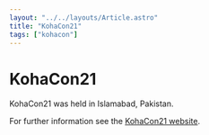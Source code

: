 ```yaml
---
layout: "../../layouts/Article.astro"
title: "KohaCon21"
tags: ["kohacon"]
---
```


# KohaCon21

KohaCon21 was held in Islamabad, Pakistan.

For further information see the [KohaCon21 website](http://kohacon2021.org/).